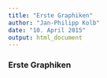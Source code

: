 ```yaml
---
title: "Erste Graphiken"
author: "Jan-Philipp Kolb"
date: "10. April 2015"
output: html_document
---
```



### Erste Graphiken




